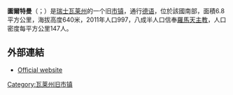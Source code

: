 {{noteTA|G1=瑞士地名}}
{{Infobox Swiss town
 | name					= 圖爾特曼
 | native_name	        = Turtmann<br>Tourtemagne
 | municipality_type	= former
 | image_photo          = Bahnhof Turtmann.jpg
 | image_caption        = 火车站
 | imagepath_coa	= Turtmann.gif|pixel_coa=
 | map			= 
 | languages		= 德语
 | canton		= 瓦莱州
 | iso-code-region 	= CH-VS
 | district		= [[洛伊克区|洛伊克区]]
 |coordinates  = {{coord|46|18|N|7|42|E|display=inline,title}}
 |lat_NS=N|long_EW=E
 | postal_code		= 3946
 | municipality_code	= 6114
 | area			= 6.8
 | elevation		= 640|elevation_description= 
 | population		= 997|populationof = 2011年12月 | popofyear = 2011
 | website		= www.turtmann.ch
 | mayor                = Christian Jäger |mayor_asof=|mayor_party=
 | mayor_title	= |list_of_mayors	= 
 | places		= 
 | demonym		= 
 | neighboring_municipalities= 
 | twintowns		= 
|}}
'''圖爾特曼'''（{{lang-de|Turtmann}}；{{lang-fr|Tourtemagne}}）是[[瑞士|瑞士]][[瓦莱州|瓦莱州]]的一个旧[[市镇_(瑞士)|市镇]]，通行[[德语|德语]]，位於該國南部，面積6.8平方公里，海拔高度640米，2011年人口997，八成半人口信奉[[羅馬天主教|羅馬天主教]]，人口密度每平方公里147人。

==外部連結==
* [http://www.turtmann.ch Official website] {{Wayback|url=http://www.turtmann.ch/ |date=20130128081629 }} {{de icon}}

{{Switzerland-geo-stub}}
[[Category:瓦莱州旧市镇|Category:瓦莱州旧市镇]]